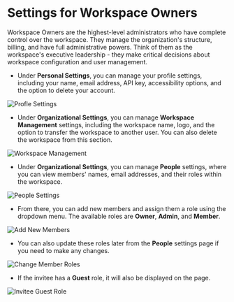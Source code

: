 # Settings for Workspace Owners


Workspace Owners are the highest-level administrators who have complete control over the workspace. They manage the organization's structure, billing, and have full administrative powers. Think of them as the workspace's executive leadership - they make critical decisions about workspace configuration and user management.

- Under **Personal Settings**, you can manage your profile settings, including your name, email address, API key, accessibility options, and the option to delete your account.

![Profle Settings](/Settings-accountsettings\(14\).png)

- Under **Organizational Settings**, you can manage **Workspace Management** settings, including the workspace name, logo, and the option to transfer the workspace to another user. You can also delete the workspace from this section.

![Workspace Management](/images/owner1.png)

- Under **Organizational Settings**, you can manage **People** settings, where you can view members' names, email addresses, and their roles within the workspace.

![People Settings](/images/owner2.png)

- From there, you can add new members and assign them a role using the dropdown menu. The available roles are **Owner**, **Admin**, and **Member**.

![Add New Members](/images/owner3.png)

- You can also update these roles later from the **People** settings page if you need to make any changes.

![Change Member Roles](/images/owner4.png)

- If the invitee has a **Guest** role, it will also be displayed on the page.

![Invitee Guest Role](/images/owner5.png)



